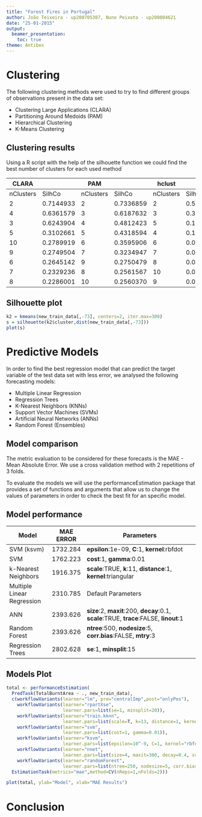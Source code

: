 ```yaml
---
title: "Forest Fires in Portugal"
author: João Teixeira - up200705307, Nuno Peixoto - up200804621
date: "25-01-2015"
output:
  beamer_presentation:
    toc: true
theme: Antibes
---
```


# Clustering

The following clustering methods were used to try to find different groups of observations present in the data set:

* Clustering Large Applications (CLARA)
* Partitioning Around Medoids (PAM)
* Hierarchical Clustering
* K-Means Clustering

## Clustering results

Using a R script with the help of the silhouette function we could find the best number of clusters for each used method 

| CLARA   |         |PAM      |         |hclust   |          |kmeans   |         |
|---------|---------|---------|---------|---------|----------|---------|---------|
|nClusters|SilhCo   |nClusters|SilhCo   |nClusters|SilhCo    |nClusters|SilhCo   |    
|2        |0.7144933|2        |0.7336859|2        |0.55027091|2        |0.7791398|
|4        |0.6361579|3        |0.6187632|3        |0.32391734|3        |0.6993844|
|3        |0.6243904|4        |0.4812423|5        |0.17051099|4        |0.6888222|
|5        |0.3102661|5        |0.4318594|4        |0.16893921|5        |0.5839630|
|10       |0.2789919|6        |0.3595906|6        |0.09489308|6        |0.5492905|
|9        |0.2749504|7        |0.3234947|7        |0.09160570|7        |0.3886676|
|6        |0.2645142|9        |0.2750479|8        |0.08740959|8        |0.3868419|
|7        |0.2329236|8        |0.2561567|10       |0.08135908|10       |0.3321750|
|8        |0.2286001|10       |0.2560370|9        |0.07454503|9        |0.3175380|

## Silhouette plot

```r
k2 = kmeans(new_train_data[,-73], centers=2, iter.max=300)
s = silhouette(k2$cluster,dist(new_train_data[,-73]))
plot(s)
```

# Predictive Models

In order to find the best regression model that can predict the target variable of the test data set with less error, we analysed the following forecasting models:

* Multiple Linear Regression
* Regression Trees
* K-Nearest Neighbors (KNNs)
* Support Vector Machines (SVMs)
* Artificial Neural Networks (ANNs)
* Random Forest (Ensembles)

## Model comparison

The metric evaluation to be considered for these forecasts is the MAE - Mean Absolute Error. We use a
cross validation method with 2 repetitions of 3 folds.

To evaluate the models we will use the performanceEstimation package that provides a set of functions
and arguments that allow us to change the values of parameters in order to check the best fit for an specific
model.

## Model performance

| **Model**                        | **MAE ERROR** | **Parameters**                                                                           |
| -------------------------------- |:-------------:| -----------------------------------------------------------------------------------------|
| SVM (ksvm)                       |1732.284       |  **epsilon**:1e-09, **C**:1, **kernel**:rbfdot                                           |
| SVM                              |1762.223       |  **cost**:1, **gamma**:0.01                                                              |
| k-Nearest Neighbors              |1916.375       |   **scale**:TRUE, **k**:11, **distance**:1, **kernel**:triangular                        |
| Multiple Linear Regression       |2310.785       |   Default Parameters                                                                     |
| ANN                              |2393.626       |   **size**:2, **maxit**:200, **decay**:0.1, **scale**:TRUE, **trace**:FALSE, **linout**:1|
| Random Forest                    |2393.626       | **ntree**:500, **nodesize**:5, **corr.bias**:FALSE, **mtry**:3                           |
| Regression Trees                 |2802.628       |   **se**:1, **minsplit**:15                                                              |

## Models Plot

```r
total <- performanceEstimation(
  PredTask(TotalBurntArea ~ ., new_train_data),
  c(workflowVariants(learner="lm", pre="centralImp",post="onlyPos"),
    workflowVariants(learner="rpartXse",
                     learner.pars=list(se=1, minsplit=20)),
    workflowVariants(learner="train.kknn",
                     learner.pars=list(scale=T, k=13, distance=1, kernel="epanechnikov")),
    workflowVariants(learner="svm",
                     learner.pars=list(cost=1, gamma=0.01)),
    workflowVariants(learner="ksvm",
                     learner.pars=list(epsilon=10^-9, C=1, kernel="rbfdot")),
    workflowVariants(learner="nnet",
                     learner.pars=list(size=4, maxit=300, decay=0.4, scale=T, trace=F, linout=1)),
    workflowVariants(learner="randomForest",
                     learner.pars=list(ntree=250, nodesize=5, corr.bias=F, mtry=9))),
  EstimationTask(metrics="mae",method=CV(nReps=1,nFolds=2)))

plot(total, ylab="Model", xlab="MAE Results")
```

# Conclusion



